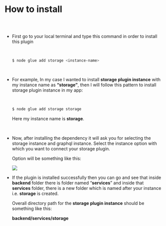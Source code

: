
<Meta pageTitle="How to install | Storage Plugin" description="How to install | Storage Plugin" />





# How to install

##

<br/>

* First go to your local terminal and type this command in order to install this plugin

  <br/>

    ```bash
    $ node glue add storage <instance-name>
    ```

  <br/>

* For example, In my case I wanted to install **storage plugin instance** with my instance
  name as **“storage”**, then I will follow this pattern to install storage plugin instance in
  my app:

  <br/>
  
    ```bash
    $ node glue add storage storage
    ```
    
    Here my instance name is **storage**.

  <br/>

* Now, after installing the dependency it will ask you for selecting the storage instance and
  graphql instance. Select the instance option with which you want to connect your storage
  plugin.

  Option will be something like this:
    
    <img src='/assets/storageScreenshot.png'/>
    

  <br/>

* If the plugin is installed successfully then you can go and see that inside **backend** 
  folder there is folder named “**services**” and inside that **services** folder, there
  is a new folder which is named after your instance i.e. **storage** is created. 
  
  Overall directory path for the **storage plugin instance** should be something like this:
  
  **backend/services/storage**
